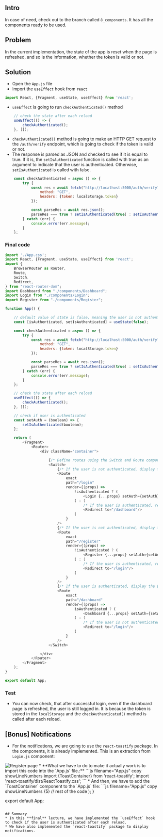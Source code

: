 
## Intro
In case of need, check out to the branch called `8_components`. It has all the components ready to be used.

## Problem
In the current implementation, the state of the app is reset when the page is refreshed, and so is the information, whether the token is valid or not.

## Solution
* Open the `App.js` file
* Import the `useEffect` hook from `react`
```js filename="App.js" copy showLineNumbers
import React, {Fragment, useState, useEffect} from 'react';
```
* `useEffect` is going to run `checkAuthenticated()` method
```js filename="App.js" copy showLineNumbers
    // check the state after each reload
    useEffect(() => {
        checkAuthenticated();
    }, []);
``` 
* `checkAuthenticated()` method is going to make an HTTP GET request to the `/auth/verify` endpoint, which is going to check if the token is valid or not. 
* The response is parsed as JSON and checked to see if it is equal to true. If it is, the `setIsAuthenticated` function is called with true as an argument to indicate that the user is authenticated. Otherwise, `setIsAuthenticated` is called with false.
```js filename="App.js" copy showLineNumbers
    const checkAuthenticated = async () => {
        try {
            const res = await fetch("http://localhost:5000/auth/verify", {
                method: "GET",
                headers: {token: localStorage.token}
            });

            const parseRes = await res.json();
            parseRes === true ? setIsAuthenticated(true) : setIsAuthenticated(false);
        } catch (err) {
            console.error(err.message);
        }
    };
```
### Final code
```js filename="App.js" copy showLineNumbers {2, 18-35}
import './App.css';
import React, {Fragment, useState, useEffect} from 'react';
import {
    BrowserRouter as Router,
    Route,
    Switch,
    Redirect,
} from "react-router-dom";
import Dashboard from "./components/Dashboard";
import Login from "./components/Login";
import Register from "./components/Register";

function App() {

    // default value of state is false, meaning the user is not authenticated
    const [isAuthenticated, setIsAuthenticated] = useState(false);

    const checkAuthenticated = async () => {
        try {
            const res = await fetch("http://localhost:5000/auth/verify", {
                method: "GET",
                headers: {token: localStorage.token}
            });

            const parseRes = await res.json();
            parseRes === true ? setIsAuthenticated(true) : setIsAuthenticated(false);
        } catch (err) {
            console.error(err.message);
        }
    };

    // check the state after each reload
    useEffect(() => {
        checkAuthenticated();
    }, []);

    // check if user is authenticated
    const setAuth = (boolean) => {
        setIsAuthenticated(boolean);
    };

    return (
        <Fragment>
            <Router>
                <div className="container">

                    {/* Define routes using the Switch and Route components from react-router-dom */}
                    <Switch>
                        {/* If the user is not authenticated, display the Login component */}
                        <Route
                            exact
                            path="/login"
                            render={(props) =>
                                !isAuthenticated ? (
                                    <Login {...props} setAuth={setAuth}/>
                                ) : (
                                    /* If the user is authenticated, redirect to the Dashboard component */
                                    <Redirect to="/dashboard"/>
                                )
                            }
                        />
                        {/* If the user is not authenticated, display the Register component */}
                        <Route
                            exact
                            path="/register"
                            render={(props) =>
                                !isAuthenticated ? (
                                    <Register {...props} setAuth={setAuth}/>
                                ) : (
                                    /* If the user is authenticated, redirect to the Login component */
                                    <Redirect to="/login"/>
                                )
                            }
                        />
                        {/* If the user is authenticated, display the Dashboard component */}
                        <Route
                            exact
                            path="/dashboard"
                            render={(props) =>
                                isAuthenticated ? (
                                    <Dashboard {...props} setAuth={setAuth}/>
                                ) : (
                                    /* If the user is not authenticated, redirect to the Login component */
                                    <Redirect to="/login"/>
                                )
                            }
                        />
                    </Switch>

                </div>
            </Router>
        </Fragment>
    );
}

export default App;
```

### Test
* You can now check, that after successful login, even if the dashboard page is refreshed, the user is still logged in. It is because the token is stored in the `localStorage` and the `checkAuthenticated()` method is called after each reload.

## [Bonus] Notifications
* For the notifications, we are going to use the `react-toastify` package. In the components, it is already implemented. This is an extraction from `Login.js` component:
<Image src="/webApp/toast.png" alt="Register page" width={500} height={300}/>
* **What we have to do to make it actually work is to import this code into the `App.js` file.:**
```js filename="App.js" copy showLineNumbers
import {ToastContainer} from 'react-toastify';
import 'react-toastify/dist/ReactToastify.css';
```
* And then, we have to add the `ToastContainer` component to the `App.js` file:
```js filename="App.js" copy showLineNumbers {5}
                    // rest of the code
                    </Switch>
                </div>
            </Router>
            <ToastContainer/>
        </Fragment>
    );
}

export default App;
```

## Summary
* In this **final** lecture, we have implemented the `useEffect` hook to check if the user is authenticated after each reload.
* We have also implemented the `react-toastify` package to display notifications.
